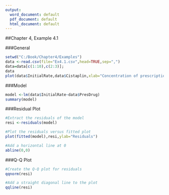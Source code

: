 ---
output:
  word_document: default
  pdf_document: default
  html_document: default
---

##Chapter 4, Example 4.1

###General
```{r, echo = TRUE}
setwd("C:/Book/Chapter4/Examples")
data <-read.csv(file="Ex4.1.csv",head=TRUE,sep=",")
data=data[c(1:10),c(2:3)];
data
plot(data$InitialRate,data$Cistaplin,xlab="Concentration of prescription drug, M",ylab="Initial Rate, M/min",pch=19)
```

###Model
```{r, echo = TRUE}
model <-lm(data$InitialRate~data$PresDrug)
summary(model)
```


###Residual Plot
```{r, echo = TRUE}
#Extract the residuals of the model
resi <-residuals(model)

#Plot the residuals versus fitted plot
plot(fitted(model),resi,ylab="Residuals")

#Add a horizontal line at 0
abline(0,0)
```

###Q-Q Plot
```{r, echo = TRUE}
#Create the Q-Q plot for residuals
qqnorm(resi)

#Add a straight diagonal line to the plot
qqline(resi)
```